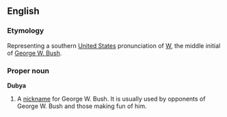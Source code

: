 ==English==
===Etymology===
Representing a southern [[United States]] pronunciation of [[W]], the middle initial of [[w:George W. Bush|George W. Bush]].

===Proper noun===
'''Dubya'''

#A [[nickname]] for George W. Bush.  It is usually used by opponents of George W. Bush and those making fun of him.